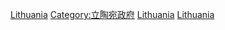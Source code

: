 {{Commons category|Law of Lithuania}}
{{catmain}}

[[Category:大陸法系法律|Lithuania]]
[[Category:立陶宛政府|Category:立陶宛政府]]
[[Category:各國法律|Lithuania]]
[[Category:欧洲法律|Lithuania]]